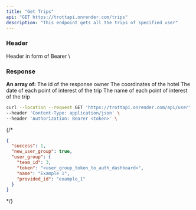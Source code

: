 ```yaml
---
title: "Get Trips"
api: "GET https://trottapi.onrender.com/trips"
description: "This endpoint gets all the trips of specified user"
---
```


### Header

<ParamField type="string" header="Authorization">
    Header in form of Bearer \<jwt\>
</ParamField>

### Response
**An array of:**
<ResponseField name="ownerId" type="string">
    The id of the response owner
</ResponseField>
<ResponseField name="startDate" type="date">
</ResponseField>
<ResponseField name="endDate" type="date">
</ResponseField>
<ResponseField name="createdAt" type="date">
</ResponseField>
<ResponseField name="housingCoordinates" type="number[2]">
    The coordinates of the hotel
</ResponseField>
<ResponseField name="cityName" type="string">
</ResponseField>
<ResponseField name="stepsDate" type="date[]">
    The date of each point of interest of the trip
</ResponseField>
<ResponseField name="stepsPoi" type="string[]">
    The name of each point of interest of the trip
</ResponseField>
<ResponseField name="stepsLat" type="number[]">
</ResponseField>
<ResponseField name="stepsLon" type="number[]">
</ResponseField>
<ResponseField name="stepsTags" type="string[]">
</ResponseField>
<ResponseField name="isShared" type="boolean">
</ResponseField>

<RequestExample>

```bash Example Request
curl --location --request GET 'https://trottapi.onrender.com/api/user' \
--header 'Content-Type: application/json' \
--header 'Authorization: Bearer <token>' \
```

</RequestExample>

{/* <ResponseExample>

```json Response
{
  "success": 1,
  "new_user_group": true,
  "user_group": {
    "team_id": 3,
    "token": "<user_group_token_to_auth_dashboard>",
    "name": "Example 1",
    "provided_id": "example_1"
  }
}
```

</ResponseExample> */}
